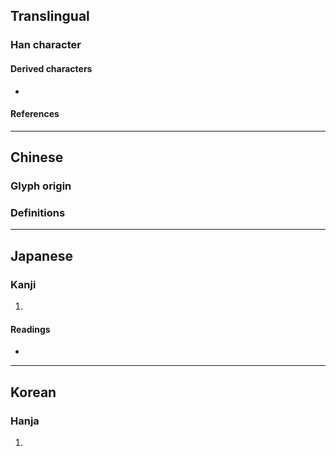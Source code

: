 {{also|塊}}
{{character info}}
==Translingual==

===Han character===
{{Han char|rn=17|rad=凵|as=03|sn=5|four=|canj=UG|ids=⿶凵土}}

====Derived characters====
* {{l|mul|[[屆]], [[𠫻]], [[𧆣]], [[𧇏]], [[𠚛]]}}

====References====
{{Han ref|kx=0135.070|dkj=01807|dj=0301.030|hdz=10307.050|uh=51F7}}

----

==Chinese==

===Glyph origin===
{{Han etym}}

===Definitions===
{{zh-see|塊}}

----

==Japanese==

===Kanji===
{{ja-kanji|grade=|rs=凵03}}

# {{rfdef|ja|sort=凵03}}

====Readings====
* {{ja-readings|on=[[かい]] (kai), [[け]] (ke)|kun=[[つちくれ]] (tsuchikure)}}

----

==Korean==

===Hanja===
{{ko-hanja|hangeul=괴|rv=goe|mr=koe|y=koy}}

# {{rfdef|ko|sort=凵03}}